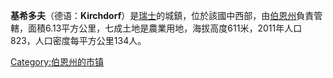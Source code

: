 <!-- 檔案不存在 [[Image:View_from_kirchdorf.jpg|right]] ，可從英文維基百科取得 -->

'''基希多夫'''（德语：'''Kirchdorf'''）是[[瑞士|瑞士]]的城鎮，位於該國中西部，由[[伯恩州|伯恩州]]負責管轄，面積6.13平方公里，七成土地是農業用地，海拔高度611米，2011年人口823，人口密度每平方公里134人。

{{Switzerland-geo-stub}}
[[Category:伯恩州的市镇|Category:伯恩州的市镇]]
